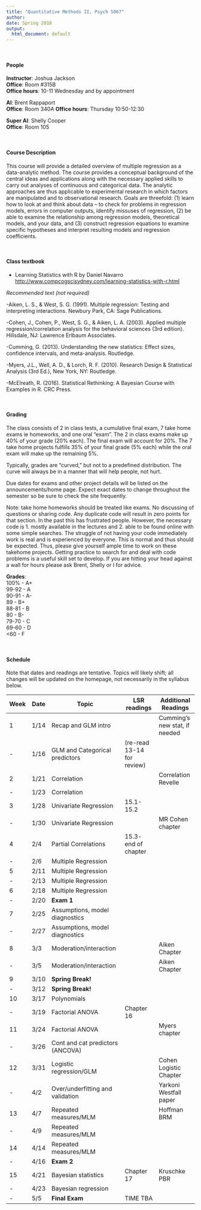 ```yaml
---
title: "Quantitative Methods II, Psych 5067"
author: 
date: Spring 2018
output:
  html_document: default
---
```

<br>  

#### People
**Instructor**: Joshua Jackson  
**Office**: Room #315B  
**Office hours**: 10-11 Wednesday and by appointment  

**AI**: Brent Rappaport  
**Office**: Room 340A 
**Office hours**: Thursday 10:50-12:30 

**Super AI**: Shelly Cooper  
**Office**: Room 105


<br>  

#### Course Description#### 

This course will provide a detailed overview of multiple regression as a data-analytic method. The course provides a conceptual background of the central ideas and applications along with the necessary applied skills to carry out analyses of continuous and categorical data. The analytic approaches are thus applicable to experimental research in which factors are manipulated and to observational research. Goals are threefold: (1) learn how to look at and think about data – to check for problems in regression models, errors in computer outputs, identify missuses of regression, (2) be able to examine the relationship among regression models, theoretical models, and your data, and (3) construct regression equations to examine specific hypotheses and interpret resulting models and regression coefficients. 

<br>  

#### Class textbook

- Learning Statistics with R by Daniel Navarro <http://www.compcogscisydney.com/learning-statistics-with-r.html>

*Recommended text (not required)*

-Aiken, L. S., & West, S. G. (1991). Multiple regression: Testing and interpreting interactions. Newbury Park, CA: Sage Publications.

-Cohen, J., Cohen, P., West, S. G., & Aiken, L. A. (2003). Applied multiple regression/correlation analysis for the behavioral sciences (3rd edition). Hillsdale, NJ: Lawrence Erlbaum Associates.

-Cumming, G. (2013). Understanding the new statistics: Effect sizes, confidence intervals, and meta-analysis. Routledge.

-Myers, J.L., Well, A. D., & Lorch, R. F. (2010). Research Design & Statistical Analysis (3rd Ed.), New York, NY: Routledge. 

-McElreath, R. (2016). Statistical Rethinking: A Bayesian Course with Examples in R. CRC Press. 

<br>  

#### Grading
The class consists of 2 in class tests, a cumulative final exam,  7 take home exams ie homeworks, and one oral "exam". The 2 in class exams make up 40% of your grade (20% each). The final exam will account for 20%.  The 7 take home projects fulfills 35% of your final grade (5% each) while the oral exam will make up the remaining 5%. 

Typically, grades are "curved," but not to a predefined distribution. The curve will always be in a manner that will help people, not hurt. 

Due dates for exams and other project details will be listed on the announcements/home page. Expect exact dates to change throughout the semester so be sure to check the site frequently. 

Note: take home homeworks should be treated like exams. No discussing of questions or sharing code. Any duplicate code will result in zero points for that section. In the past this has frustrated people. However, the necessary code is 1. mostly available in the lectures and 2. able to be found online with some simple searches. The struggle of not having your code immediately work is real and is experienced by everyone. This is normal and thus should be expected. Thus, please give yourself ample time to work on these takehome projects. Getting practice to search for and deal with code problems is a useful skill set to develop. If you are hitting your head against a wall for hours please ask Brent, Shelly or I for advice.   

**Grades**:   
100%   - A+  
99-92 - A  
90-91 - A-  
89    - B+  
88-81 - B  
80    - B-  
79-70 - C  
69-60 - D  
<60   - F  
  
  <br>  
  
#### Schedule####  

Note that dates and readings are tentative. Topics will likely shift; all changes will be updated on the homepage, not necessarily in the syllabus below. 

| Week | Date  |  Topic                                 |LSR readings       | Additional Readings  |
-------|-------|----------------------------------------|--------------------|----------------------|
| 1    | 1/14  | Recap and GLM intro           |                   |Cumming's new stat, if needed|
| -    | 1/16  | GLM and Categorical predictors  |   (re-read 13-14 for review) |               |
| 2    | 1/21  | Correlation                       |                    | Correlation Revelle  |
| -    | 1/23  | Correlation                  |                  |                      |
| 3    | 1/28  | Univariate Regression    |  15.1-15.2               |                      |
| -    | 1/30  | Univariate Regression            |                  |  MR Cohen chapter     |
| 4    | 2/4   | Partial Correlations              |   15.3- end of chapter               |                      |
| -    | 2/6   | Multiple Regression                    |                  |      |
| 5    | 2/11  | Multiple Regression                |                  |                      |
| -    | 2/13  | Multiple Regression         |                  |                      |
| 6    | 2/18  | Multiple Regression                 |                    |                      |
| -    | 2/20  | **Exam 1**          |                    |                      |
| 7    | 2/25  | Assumptions, model diagnostics                  |                    |        |
| -    | 2/27  | Assumptions, model diagnostics          |               |                      |
| 8    | 3/3   | Moderation/interaction          |                    |  Aiken  Chapter                     |
| -    | 3/5   | Moderation/interaction           |                     | Aiken  Chapter        |
| 9    | 3/10  | **Spring Break!**                |                      |                      |
| -    | 3/12  | **Spring Break!**                 |                     |                      |
| 10   | 3/17  | Polynomials                     |                   |          |
| -    | 3/19  | Factorial ANOVA                 |    Chapter 16                  |     |
| 11   | 3/24  | Factorial ANOVA     |            |        Myers chapter         |
| -    | 3/26  | Cont and cat predictors (ANCOVA)              |                     |       |
| 12   | 3/31  | Logistic regression/GLM     |        |   Cohen Logistic Chapter        |
| -    | 4/2   | Over/underfitting and validation    |            |  Yarkoni Westfall paper  | 
| 13   | 4/7   | Repeated measures/MLM              |           | Hoffman BRM   |
| -    | 4/9   | Repeated measures/MLM        |                |                      |
| 14   | 4/14  | Repeated measures/MLM                                  |                      |
| -    | 4/16  | **Exam 2**                 |             |          |
| 15   | 4/21  | Bayesian statistics     |  Chapter 17      | Kruschke PBR                     |
| -    | 4/23  | Bayesian regression             |                      |                      |
| -    | 5/5   | **Final Exam**       |        TIME TBA              |                      |



